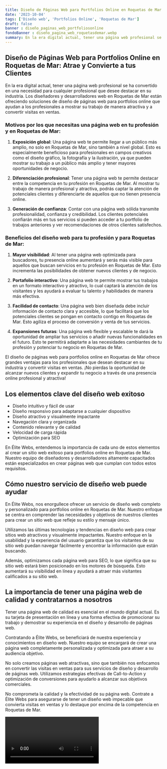```yaml
---
title: Diseño de Páginas Web para Portfolios Online en Roquetas de Mar
date: '2023-10-04'
tags: ['Diseño web', 'Portfolios Online', 'Roquetas de Mar']
draft: false
banner : diseño_paginas_web_portfoliosonline
fondoBanner : diseño_pagina_web_roquetasdemar.webp
summary: En la era digital actual, tener una página web profesional se ha convertido en una necesidad para cualquier profesional que desee destacar en su industria. Los diseñadores y desarrolladores web en Roquetas de Mar están ofreciendo soluciones de diseño de páginas web para portfolios online que ayudan a los profesionales a mostrar su trabajo de manera atractiva y a convertir visitas en ventas.
---
```


## Diseño de Páginas Web para Portfolios Online en Roquetas de Mar: Atrae y Convierte a tus Clientes

En la era digital actual, tener una página web profesional se ha convertido en una necesidad para cualquier profesional que desee destacar en su industria. Los diseñadores y desarrolladores web en Roquetas de Mar están ofreciendo soluciones de diseño de páginas web para portfolios online que ayudan a los profesionales a mostrar su trabajo de manera atractiva y a convertir visitas en ventas.

### Motivos por los que necesitas una página web en tu profesión y en Roquetas de Mar:

1. **Exposición global**: Una página web te permite llegar a un público más amplio, no solo en Roquetas de Mar, sino también a nivel global. Esto es especialmente beneficioso para profesionales en campos creativos como el diseño gráfico, la fotografía y la ilustración, ya que pueden mostrar su trabajo a un público más amplio y tener mayores oportunidades de negocio.

2. **Diferenciación profesional**: Tener una página web te permite destacar entre la competencia en tu profesión en Roquetas de Mar. Al mostrar tu trabajo de manera profesional y atractiva, podrás captar la atención de potenciales clientes y diferenciarte de aquellos que no tienen presencia online.

3. **Generación de confianza**: Contar con una página web sólida transmite profesionalidad, confianza y credibilidad. Los clientes potenciales confiarán más en tus servicios si pueden acceder a tu portfolio de trabajos anteriores y ver recomendaciones de otros clientes satisfechos.

### Beneficios del diseño web para tu profesión y para Roquetas de Mar:

1. **Mayor visibilidad**: Al tener una página web optimizada para buscadores, tu presencia online aumentará y serás más visible para aquellos que buscan servicios en tu profesión en Roquetas de Mar. Esto incrementa las posibilidades de obtener nuevos clientes y de negocio.

2. **Portafolio interactivo**: Una página web te permite mostrar tus trabajos en un formato interactivo y atractivo, lo cual captará la atención de los visitantes y les ayudará a evaluar tu talento y habilidades de manera más efectiva.

3. **Facilidad de contacto**: Una página web bien diseñada debe incluir información de contacto clara y accesible, lo que facilitará que los potenciales clientes se pongan en contacto contigo en Roquetas de Mar. Esto agiliza el proceso de conversión y venta de tus servicios.

4. **Expansiones futuras**: Una página web flexible y escalable te dará la oportunidad de ampliar tus servicios o añadir nuevas funcionalidades en el futuro. Esto te permitirá adaptarte a las necesidades cambiantes de tu profesión y potenciar tu negocio en Roquetas de Mar.

El diseño de páginas web para portfolios online en Roquetas de Mar ofrece grandes ventajas para los profesionales que desean destacar en su industria y convertir visitas en ventas. ¡No pierdas la oportunidad de alcanzar nuevos clientes y expandir tu negocio a través de una presencia online profesional y atractiva!

<GifSeo />

<Cta />

## Los elementos clave del diseño web exitoso

- Diseño intuitivo y fácil de usar
- Diseño responsivo para adaptarse a cualquier dispositivo
- Diseño atractivo y visualmente impactante
- Navegación clara y organizada
- Contenido relevante y de calidad
- Velocidad de carga rápida
- Optimización para SEO

En Élite Webs, entendemos la importancia de cada uno de estos elementos al crear un sitio web exitoso para portfolios online en Roquetas de Mar. Nuestro equipo de diseñadores y desarrolladores altamente capacitados están especializados en crear páginas web que cumplan con todos estos requisitos.

## Cómo nuestro servicio de diseño web puede ayudar

En Élite Webs, nos enorgullece ofrecer un servicio de diseño web completo y personalizado para portfolios online en Roquetas de Mar. Nuestro enfoque se centra en comprender las necesidades y objetivos de nuestros clientes para crear un sitio web que refleje su estilo y mensaje único.

Utilizamos las últimas tecnologías y tendencias en diseño web para crear sitios web atractivos y visualmente impactantes. Nuestro enfoque en la usabilidad y la experiencia del usuario garantiza que los visitantes de su sitio web puedan navegar fácilmente y encontrar la información que están buscando.

Además, optimizamos cada página web para SEO, lo que significa que su sitio web estará bien posicionado en los motores de búsqueda. Esto aumentará su visibilidad en línea y ayudará a atraer más visitantes calificados a su sitio web.

## La importancia de tener una página web de calidad y contratarnos a nosotros

Tener una página web de calidad es esencial en el mundo digital actual. Es su tarjeta de presentación en línea y una forma efectiva de promocionar su trabajo y demostrar su experiencia en el diseño y desarrollo de páginas web.

Contratando a Élite Webs, se beneficiará de nuestra experiencia y conocimientos en diseño web. Nuestro equipo se encargará de crear una página web completamente personalizada y optimizada para atraer a su audiencia objetivo.

No solo creamos páginas web atractivas, sino que también nos enfocamos en convertir las visitas en ventas para sus servicios de diseño y desarrollo de páginas web. Utilizamos estrategias efectivas de Call-to-Action y optimización de conversiones para ayudarlo a alcanzar sus objetivos comerciales.

No comprometa la calidad y la efectividad de su página web. Contrate a Élite Webs para asegurarse de tener un diseño web impecable que convierta visitas en ventas y lo destaque por encima de la competencia en Roquetas de Mar.

<Video />

<CtaBot job='Portfolios Online' city='Roquetas de Mar'/>

<Gmaps query='Roquetas de Mar+españa+maps' />
